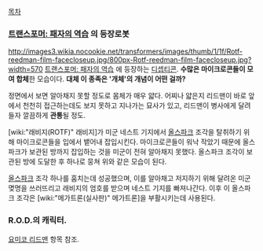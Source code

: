 [[목차]]
=== [[트랜스포머: 패자의 역습]] 의 등장로봇 ===
http://images3.wikia.nocookie.net/transformers/images/thumb/1/1f/Rotf-reedman-film-facecloseup.jpg/800px-Rotf-reedman-film-facecloseup.jpg?width=570
[[트랜스포머: 패자의 역습]] 에 등장하는 [[디셉티콘]]. '''수많은 마이크로콘들이 모여 합체'''한 모습이다. '''대체 이 종족은 '개체'의 개념이 어떤 걸까?'''

정면에서 보면 알아채지 못할 정도로 몸체가 매우 얇다. 어찌나 얇은지 리드맨이 바로 앞에서 천천히 접근하는데도 보지 못하고 지나가는 묘사가 있고, 리드맨이 병사에게 달려들자 깔끔하게 '''관통'''될 정도.

[wiki:"래비지(ROTF)" 래비지]가 미군 네스트 기지에서 [[올스파크]] 조각을 탈취하기 위해 마이크로콘들을 입에서 뱉어내 잡입시킨다. 마이크로콘들이 워낙 작았기 때문에 올스파크가 보관된 방까지 잡입하는 것을 미군이 전혀 알아채지 못했다. 올스파크 조각이 보관된 방에 도달한 후 하나로 뭉쳐 위와 같은 모습이 된다.

[[올스파크]] 조각 하나를 훔치는데 성공했으며, 이를 알아채고 저지하기 위해 달려온 미군 몆명을 쓰러뜨리고 래비지의 엄호를 받으며 네스트 기지를 빠져나간다. 이후 이 올스파크 조각은 [wiki:"메가트론(실사판)" 메가트론]을 부활시키는데 사용된다.

{{{#!html
<object width="560" height="315"><param name="movie" value="//www.youtube.com/v/_Dw8TjjgBa8?version=3&amp;hl=ko_KR"></param><param name="allowFullScreen" value="true"></param><param name="allowscriptaccess" value="always"></param><embed src="//www.youtube.com/v/_Dw8TjjgBa8?version=3&amp;hl=ko_KR" type="application/x-shockwave-flash" width="560" height="315" allowscriptaccess="always" allowfullscreen="true"></embed></object>
}}}

=== R.O.D.의 캐릭터. ===
[[요미코 리드맨]] 항목 참조.

